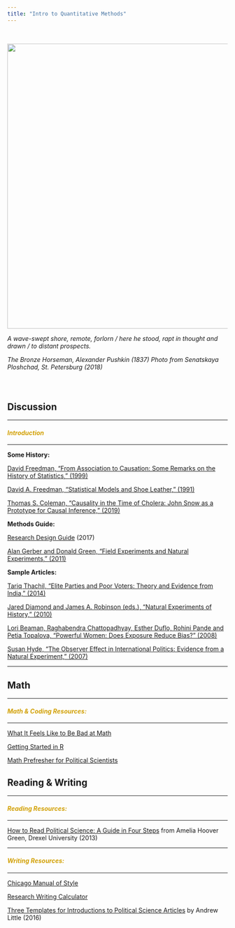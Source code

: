 ```yaml
---
title: "Intro to Quantitative Methods"
---
```


<br>

<img align="center" src="images/horse.jpg" width = "650">

*A wave-swept shore, remote, forlorn / here he stood, rapt in thought and drawn / to distant prospects.*

*The Bronze Horseman, Alexander Pushkin (1837) Photo from Senatskaya Ploshchad, St. Petersburg (2018)*

<br>

# {.tabset .tabset-fade}

## Discussion

---

<font color="#d2a107"><h4>*Introduction*</h4></font>

---

**Some History:**

[David Freedman, "From Association to Causation: Some Remarks on the History of Statistics," (1999)](https://projecteuclid.org/download/pdf_1/euclid.ss/1009212409)

[David A. Freedman, "Statistical Models and Shoe Leather," (1991)](http://psychology.okstate.edu/faculty/jgrice/psyc5314/Freedman_1991A.pdf)

[Thomas S. Coleman, "Causality in the Time of Cholera: John Snow as a Prototype for Causal Inference," (2019)](https://poseidon01.ssrn.com/delivery.php?ID=974110106091099106030104091087018090122078057047002065122085028091105005018030074096060017121055126111014099108127002113106004041053089019092103124025094108027091048084032084008020070009074028102070089116098121076096071084104030074123111075125118081&EXT=pdf)

**Methods Guide:**

[Research Design Guide](https://t.co/LKF218UfqP) (2017)

[Alan Gerber and Donald Green, "Field Experiments and Natural Experiments," (2011)](http://www.oxfordhandbooks.com/view/10.1093/oxfordhb/9780199286546.001.0001/oxfordhb-9780199286546-e-15)

**Sample Articles:**

[Tariq Thachil, "Elite Parties and Poor Voters: Theory and Evidence from India," (2014)](https://static1.squarespace.com/static/5310a4d8e4b05a56d51f81c8/t/54aee94de4b07527f320bfa2/1420749133576/Thachil+APSR.pdf)

[Jared Diamond and James A. Robinson (eds.), "Natural Experiments of History," (2010)](https://books.google.ru/books?id=0-Z0LMVOaaAC&printsec=frontcover#v=onepage&q&f=false)

[Lori Beaman, Raghabendra Chattopadhyay, Esther Duflo, Rohini Pande and Petia Topalova, "Powerful Women: Does Exposure Reduce Bias?" (2008)](https://economics.mit.edu/files/3122)

[Susan Hyde, "The Observer Effect in International Politics: Evidence from a Natural Experiment," (2007)](https://www.cambridge.org/core/journals/world-politics/article/observer-effect-in-international-politics-evidence-from-a-natural-experiment/B72409C4FB717F72CAB765024468511F)

---

## Math

---

<font color="#d2a107"><h4>*Math & Coding Resources:*</h4></font>

---

[What It Feels Like to Be Bad at Math](https://mathwithbaddrawings.com/2013/04/25/were-all-bad-at-math-1-i-feel-stupid-too/)

[Getting Started in R](http://edrub.in/ARE212/notes.html)

[Math Prefresher for Political Scientists](https://bookdown.org/mjschwenzfeier/prefresher/)

## Reading & Writing

---

<font color="#d2a107"><h4>*Reading Resources:*</h4></font>

---

[How to Read Political Science: A Guide in Four Steps](https://www.ameliahoovergreen.com/uploads/9/3/0/9/93091546/howtoread.pdf) from Amelia Hoover Green, Drexel University (2013)

---

<font color="#d2a107"><h4>*Writing Resources:*</h4></font>

---

[Chicago Manual of Style](https://owl.purdue.edu/owl/research_and_citation/chicago_manual_17th_edition/chicago_manual_of_style_17th_edition.html)

[Research Writing Calculator](https://www.lib.umn.edu/ac/research-paper?d=2018-10-09.2018-11-20)

[Three Templates for Introductions to Political Science Articles](http://www.andrewtlittle.com/papers/little_intros.pdf) by Andrew Little (2016)